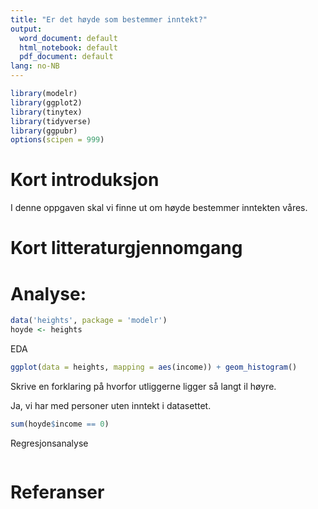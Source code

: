 ```yaml
---
title: "Er det høyde som bestemmer inntekt?"
output:
  word_document: default
  html_notebook: default
  pdf_document: default
lang: no-NB
---
```


```r
library(modelr)
library(ggplot2)
library(tinytex)
library(tidyverse)
library(ggpubr)
options(scipen = 999)
```


# Kort introduksjon
I denne oppgaven skal vi finne ut om høyde bestemmer inntekten våres. 

# Kort litteraturgjennomgang

# Analyse:

```r
data('heights', package = 'modelr')
hoyde <- heights
```

EDA
```r
ggplot(data = heights, mapping = aes(income)) + geom_histogram()

```

Skrive en forklaring på hvorfor utliggerne ligger så langt il høyre.


Ja, vi har med personer uten inntekt i datasettet. 
```r
sum(hoyde$income == 0)
```

Regresjonsanalyse
```r

```



# Referanser




